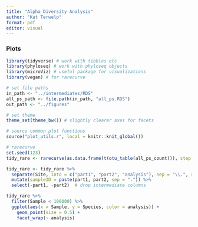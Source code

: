 ```yaml
---
title: "Alpha Diversity Analysis"
author: "Kat Terwelp"
format: pdf
editor: visual
---
```


### Plots 

```r
library(tidyverse) # work with tibbles etc
library(phyloseq) # work with phyloseq objects
library(microViz) # useful package for visualizations
library(vegan) # for rarecurve

# set file paths
in_path <- "../intermediates/RDS"
all_ps_path <- file.path(in_path, "all_ps.RDS")
out_path <- "../figures"

# set theme 
theme_set(theme_bw()) # slightly clearer axes for facets

# source common plot functions
source("plot_utils.r", local = knitr::knit_global())
```

```r
# rarecurve
set.seed(123)
tidy_rare <- rarecurve(as.data.frame(t(otu_table(all_ps_count))), step = 1000, tidy = TRUE)

tidy_rare <- tidy_rare %>%
  separate(Site, into = c("part1", "part2", "analysis"), sep = "\\.", remove = FALSE) %>%
  mutate(sampleID = paste(part1, part2, sep = ".")) %>%
  select(-part1, -part2)  # drop intermediate columns
```

```r
tidy_rare %>% 
  filter(Sample < 100000) %>% 
  ggplot(aes(x = Sample, y = Species, color = analysis)) +
    geom_point(size = 0.5) +
    facet_wrap(~ analysis)
```
